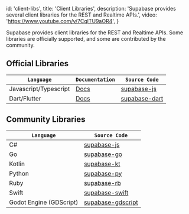 
  id: 'client-libs',
  title: 'Client Libraries',
  description: 'Supabase provides several client libraries for the REST and Realtime APIs.',
  video: 'https://www.youtube.com/v/7CqlTU9aOR4',
}

Supabase provides client libraries for the REST and Realtime APIs. Some libraries are officially supported, and some are contributed by the community.

## Official Libraries

| `Language`            | `Documentation`                                                     | `Source Code`                                              |
| --------------------- | ------------------------------------------------------------------- | ---------------------------------------------------------- |
| Javascript/Typescript | [Docs](https://supabase.com/docs/reference/javascript/introduction) | [supabase-js](https://github.com/supabase/supabase-js)     |
| Dart/Flutter          | [Docs](https://supabase.com/docs/reference/dart/introduction)       | [supabase-dart](https://github.com/supabase/supabase-dart) |

## Community Libraries

| `Language`              | `Source Code`                                                                    |
| ----------------------- | -------------------------------------------------------------------------------- |
| C#                      | [supabase-js](https://github.com/supabase-community/supabase-csharp)             |
| Go                      | [supabase-go](https://github.com/supabase-community/supabase-go)                 |
| Kotlin                  | [supabase-kt](https://github.com/supabase-community/supabase-kt)                 |
| Python                  | [supabase-py](https://github.com/supabase-community/supabase-py)                 |
| Ruby                    | [supabase-rb](https://github.com/supabase-community/supabase-rb)                 |
| Swift                   | [supabase-swift](https://github.com/supabase-community/supabase-swift)           |
| Godot Engine (GDScript) | [supabase-gdscript](https://github.com/supabase-community/godot-engine.supabase) |


